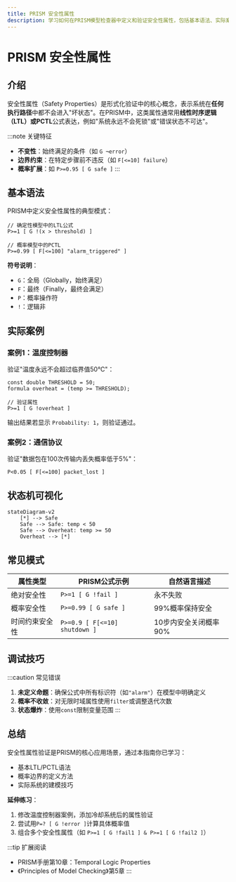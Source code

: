 ```yaml
---
title: PRISM 安全性属性
description: 学习如何在PRISM模型检查器中定义和验证安全性属性，包括基本语法、实际案例和时序逻辑应用。
---
```


# PRISM 安全性属性

## 介绍

安全性属性（Safety Properties）是形式化验证中的核心概念，表示系统在**任何执行路径**中都不会进入"坏状态"。在PRISM中，这类属性通常用**线性时序逻辑（LTL）**或**PCTL**公式表达，例如"系统永远不会死锁"或"错误状态不可达"。

:::note 关键特征
- **不变性**：始终满足的条件（如 `G ¬error`）
- **边界约束**：在特定步骤前不违反（如 `F[<=10] failure`）
- **概率扩展**：如 `P>=0.95 [ G safe ]`
:::

## 基本语法

PRISM中定义安全性属性的典型模式：

```prism
// 确定性模型中的LTL公式
P>=1 [ G !(x > threshold) ]

// 概率模型中的PCTL
P>=0.99 [ F[<=100] "alarm_triggered" ]
```

**符号说明**：
- `G`：全局（Globally，始终满足）
- `F`：最终（Finally，最终会满足）
- `P`：概率操作符
- `!`：逻辑非

## 实际案例

### 案例1：温度控制器
验证"温度永远不会超过临界值50℃"：

```prism
const double THRESHOLD = 50;
formula overheat = (temp >= THRESHOLD);

// 验证属性
P>=1 [ G !overheat ]
```

输出结果若显示 `Probability: 1`，则验证通过。

### 案例2：通信协议
验证"数据包在100次传输内丢失概率低于5%"：

```prism
P<0.05 [ F[<=100] packet_lost ]
```

## 状态机可视化

```mermaid
stateDiagram-v2
    [*] --> Safe
    Safe --> Safe: temp < 50
    Safe --> Overheat: temp >= 50
    Overheat --> [*]
```

## 常见模式

| 属性类型          | PRISM公式示例                 | 自然语言描述               |
|-------------------|-------------------------------|--------------------------|
| 绝对安全性        | `P>=1 [ G !fail ]`            | 永不失败                 |
| 概率安全性        | `P>=0.99 [ G safe ]`          | 99%概率保持安全          |
| 时间约束安全性    | `P>=0.9 [ F[<=10] shutdown ]` | 10步内安全关闭概率90%    |

## 调试技巧

:::caution 常见错误
1. **未定义命题**：确保公式中所有标识符（如`"alarm"`）在模型中明确定义
2. **概率不收敛**：对无限时域属性使用`filter`或调整迭代次数
3. **状态爆炸**：使用`const`限制变量范围
:::

## 总结

安全性属性验证是PRISM的核心应用场景，通过本指南你已学习：
- 基本LTL/PCTL语法
- 概率边界的定义方法
- 实际系统的建模技巧

**延伸练习**：
1. 修改温度控制器案例，添加冷却系统后的属性验证
2. 尝试用`P=? [ G !error ]`计算具体概率值
3. 组合多个安全性属性（如 `P>=1 [ G !fail1 ] & P>=1 [ G !fail2 ]`）

:::tip 扩展阅读
- PRISM手册第10章：Temporal Logic Properties
- 《Principles of Model Checking》第5章
:::